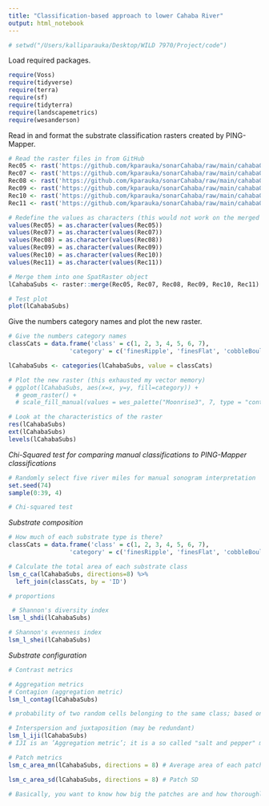 ```yaml
---
title: "Classification-based approach to lower Cahaba River"
output: html_notebook
---
```

```r
# setwd("/Users/kalliparauka/Desktop/WILD 7970/Project/code")
```

Load required packages.
```r
require(Voss)
require(tidyverse)
require(terra)
require(sf)
require(tidyterra)
require(landscapemetrics)
require(wesanderson)
```

Read in and format the substrate classification rasters created by PING-Mapper. 
```r
# Read the raster files in from GitHub
Rec05 <- rast('https://github.com/kparauka/sonarCahaba/raw/main/cahaba00005_map_substrate_raster_mosaic_0.tif')
Rec07 <- rast('https://github.com/kparauka/sonarCahaba/raw/main/cahaba00007_map_substrate_raster_mosaic_0.tif')
Rec08 <- rast('https://github.com/kparauka/sonarCahaba/raw/main/cahaba00008_map_substrate_raster_mosaic_0.tif')
Rec09 <- rast('https://github.com/kparauka/sonarCahaba/raw/main/cahaba00009_map_substrate_raster_mosaic_0.tif')
Rec10 <- rast('https://github.com/kparauka/sonarCahaba/raw/main/cahaba00010_map_substrate_raster_mosaic_0.tif')
Rec11 <- rast('https://github.com/kparauka/sonarCahaba/raw/main/cahaba00011_map_substrate_raster_mosaic_0.tif')

# Redefine the values as characters (this would not work on the merged raster)
values(Rec05) = as.character(values(Rec05))
values(Rec07) = as.character(values(Rec07))
values(Rec08) = as.character(values(Rec08))
values(Rec09) = as.character(values(Rec09))
values(Rec10) = as.character(values(Rec10))
values(Rec11) = as.character(values(Rec11))

# Merge them into one SpatRaster object
lCahabaSubs <- raster::merge(Rec05, Rec07, Rec08, Rec09, Rec10, Rec11)

# Test plot
plot(lCahabaSubs)
```

Give the numbers category names and plot the new raster.
```r
# Give the numbers category names
classCats = data.frame('class' = c(1, 2, 3, 4, 5, 6, 7),
                 'category' = c('finesRipple', 'finesFlat', 'cobbleBoulder', 'hardBottom', 'wood', 'other', 'shadow'))

lCahabaSubs <- categories(lCahabaSubs, value = classCats)

# Plot the new raster (this exhausted my vector memory)
# ggplot(lCahabaSubs, aes(x=x, y=y, fill=category)) +
  # geom_raster() +
  # scale_fill_manual(values = wes_palette("Moonrise3", 7, type = "continuous")) 

# Look at the characteristics of the raster
res(lCahabaSubs)
ext(lCahabaSubs)
levels(lCahabaSubs)
```
*Chi-Squared test for comparing manual classifications to PING-Mapper classifications*
```r
# Randomly select five river miles for manual sonogram interpretation
set.seed(74)
sample(0:39, 4)

# Chi-squared test
```

*Substrate composition*
```r
# How much of each substrate type is there?
classCats = data.frame('class' = c(1, 2, 3, 4, 5, 6, 7),
                 'category' = c('finesRipple', 'finesFlat', 'cobbleBoulder', 'hardBottom', 'wood', 'other', 'shadow'))

# Calculate the total area of each substrate class
lsm_c_ca(lCahabaSubs, directions=8) %>%
  left_join(classCats, by = 'ID')

# proportions

 # Shannon's diversity index
lsm_l_shdi(lCahabaSubs)

# Shannon's evenness index
lsm_l_shei(lCahabaSubs) 
```

*Substrate configuration*
```r
# Contrast metrics

# Aggregation metrics
# Contagion (aggregation metric)
lsm_l_contag(lCahabaSubs) 

# probability of two random cells belonging to the same class; based on cell adjacencies; approaches CONTAG = 0 if all cells are unevenly distributed and 100 indicates that all cells are equally adjacent to all other classes.

# Interspersion and juxtaposition (may be redundant)
lsm_l_iji(lCahabaSubs) 
# IJI is an ’Aggregation metric’; it is a so called "salt and pepper" metric and describes the intermixing of classes (i.e. without considering like adjacencies - the diagonal of the adjacency table); approaches 0 if a class is only adjacent to a single other class and equals 100 when a class is equally adjacent to all other classes

# Patch metrics
lsm_c_area_mn(lCahabaSubs, directions = 8) # Average area of each patch

lsm_c_area_sd(lCahabaSubs, directions = 8) # Patch SD

# Basically, you want to know how big the patches are and how thoroughly mixed they are throughout the landscape



```



